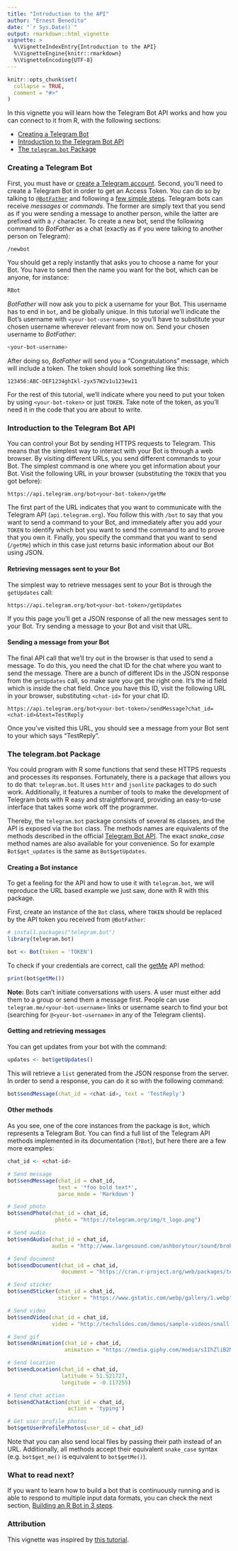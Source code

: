 ```yaml
---
title: "Introduction to the API"
author: "Ernest Benedito"
date: "`r Sys.Date()`"
output: rmarkdown::html_vignette
vignette: >
  %\VignetteIndexEntry{Introduction to the API}
  %\VignetteEngine{knitr::rmarkdown}
  %\VignetteEncoding{UTF-8}
---
```


```r
knitr::opts_chunk$set(
  collapse = TRUE,
  comment = "#>"
)
```

In this vignette you will learn how the Telegram Bot API works and how you can connect to it from R, with the following sections:

- [Creating a Telegram Bot](#creating-a-telegram-bot)
- [Introduction to the Telegram Bot API](#introduction-to-the-telegram-bot-api)
- [The `telegram.bot` Package](#the-telegrambot-package)

### Creating a Telegram Bot

First, you must have or [create a Telegram account](https://web.telegram.org). Second, you'll need to create a Telegram Bot in order to get an Access Token. You can do so by talking to [`@BotFather`](https://telegram.me/botfather) and following a [few simple steps](https://core.telegram.org/bots#6-botfather). Telegram bots can receive *messages* or *commands*. The former are simply text that you send as if you were sending a message to another person, while the latter are prefixed with a `/` character. To create a new bot, send the following command to *BotFather* as a chat (exactly as if you were talking to another person on Telegram):

```bash
/newbot
```

You should get a reply instantly that asks you to choose a name for your Bot. You have to send then the name you want for the bot, which can be anyone, for instance:

```bash
RBot
```

*BotFather* will now ask you to pick a username for your Bot. This username has to end in `bot`, and be globally unique. In this tutorial we'll indicate the Bot's username with `<your-bot-username>`, so you'll have to substitute your chosen username wherever relevant from now on. Send your chosen username to *BotFather*:

```bash
<your-bot-username>
```
    
After doing so, *BotFather* will send you a "Congratulations" message, which will include a token. The token should look something like this:

`123456:ABC-DEF1234ghIkl-zyx57W2v1u123ew11`

For the rest of this tutorial, we'll indicate where you need to put your token by using `<your-bot-token>` or just `TOKEN`. Take note of the token, as you'll need it in the code that you are about to write.

### Introduction to the Telegram Bot API

You can control your Bot by sending HTTPS requests to Telegram. This means that the simplest way to interact with your Bot is through a web browser. By visiting different URLs, you send different commands to your Bot. The simplest command is one where you get information about your Bot. Visit the following URL in your browser (substituting the `TOKEN` that you got before):

`https://api.telegram.org/bot<your-bot-token>/getMe`

The first part of the URL indicates that you want to communicate with the Telegram API (`api.telegram.org`). You follow this with `/bot` to say that you want to send a command to your Bot, and immediately after you add your `TOKEN` to identify which bot you want to send the command to and to prove that you own it. Finally, you specify the command that you want to send (`/getMe`) which in this case just returns basic information about our Bot using JSON.

#### Retrieving messages sent to your Bot

The simplest way to retrieve messages sent to your Bot is through the `getUpdates` call:

`https://api.telegram.org/bot<your-bot-token>/getUpdates`

If you this page you'll get a JSON response of all the new messages sent to your Bot. Try sending a message to your Bot and visit that URL.

#### Sending a message from your Bot

The final API call that we'll try out in the browser is that used to send a message. To do this, you need the chat ID for the chat where you want to send the message. There are a bunch of different IDs in the JSON response from the `getUpdates` call, so make sure you get the right one. It's the id field which is inside the chat field. Once you have this ID, visit the following URL in your browser, substituting `<chat-id>` for your chat ID.

`https://api.telegram.org/bot<your-bot-token>/sendMessage?chat_id=<chat-id>&text=TestReply`

Once you've visited this URL, you should see a message from your Bot sent to your which says "TestReply".

### The telegram.bot Package

You could program with R some functions that send these HTTPS requests and processes its responses. Fortunately, there is a package that allows you to do that: `telegram.bot`. It uses `httr` and `jsonlite` packages to do such work. Additionally, it features a number of tools to make the development of Telegram bots with R easy and straightforward, providing an easy-to-use interface that takes some work off the programmer.

Thereby, the `telegram.bot` package consists of several `R6` classes, and the API is exposed via the `Bot` class. The methods names are equivalents of the methods described in the official [Telegram Bot API](https://core.telegram.org/bots/api). The exact *snake_case* method names are also available for your convenience. So for example `Bot$get_updates` is the same as `Bot$getUpdates`.

#### Creating a Bot instance

To get a feeling for the API and how to use it with `telegram.bot`, we will reproduce the URL based example we just saw, done with R with this package.

First, create an instance of the `Bot` class, where `TOKEN` should be replaced by the API token you received from `@BotFather`:

```r
# install.packages("telegram.bot")
library(telegram.bot)

bot <- Bot(token = 'TOKEN')
```

To check if your credentials are correct, call the [getMe](https://core.telegram.org/bots/api#getme) API method:

```r
print(bot$getMe())
```

**Note:** Bots can't initiate conversations with users. A user must either add them to a group or send them a message first. People can use `telegram.me/<your-bot-username>` links or username search to find your bot (searching for `@<your-bot-username>` in any of the Telegram clients).

#### Getting and retrieving messages

You can get updates from your bot with the command:

```r
updates <- bot$getUpdates()
```

This will retrieve a `list` generated from the JSON response from the server. In order to send a response, you can do it so with the following command:

```r
bot$sendMessage(chat_id = <chat-id>, text = 'TestReply')
```

#### Other methods

As you see, one of the core instances from the package is `Bot`, which represents a Telegram Bot. You can find a full list of the Telegram API methods implemented in its documentation (`?Bot`), but here there are a few more examples:

```r
chat_id <- <chat-id>

# Send message
bot$sendMessage(chat_id = chat_id,
                text = '*foo bold text*',
                parse_mode = 'Markdown')

# Send photo
bot$sendPhoto(chat_id = chat_id,
               photo = "https://telegram.org/img/t_logo.png")

# Send audio
bot$sendAudio(chat_id = chat_id,
              audio = "http://www.largesound.com/ashborytour/sound/brobob.mp3")

# Send document
bot$sendDocument(chat_id = chat_id,
                 document = "https://cran.r-project.org/web/packages/telegram.bot/telegram.bot.pdf")

# Send sticker
bot$sendSticker(chat_id = chat_id,
                sticker = "https://www.gstatic.com/webp/gallery/1.webp")

# Send video
bot$sendVideo(chat_id = chat_id,
              video = "http://techslides.com/demos/sample-videos/small.mp4")

# Send gif
bot$sendAnimation(chat_id = chat_id,
                  animation = "https://media.giphy.com/media/sIIhZliB2McAo/giphy.gif")

# Send location
bot$sendLocation(chat_id = chat_id,
                 latitude = 51.521727,
                 longitude = -0.117255)

# Send chat action
bot$sendChatAction(chat_id = chat_id,
                   action = 'typing')

# Get user profile photos
bot$getUserProfilePhotos(user_id = chat_id)
```

Note that you can also send local files by passing their path instead of an URL. Additionally, all methods accept their equivalent `snake_case` syntax (e.g. `bot$get_me()` is equivalent to `bot$getMe()`).

### What to read next?

If you want to learn how to build a bot that is continuously running and is able to respond to multiple input data formats, you can check the next section, [Building an R Bot in 3 steps](https://github.com/ebeneditos/telegram.bot/wiki/Tutorial-–-Building-an-R-Bot-in-3-steps).

### Attribution

This vignette was inspired by [this tutorial](https://www.codementor.io/garethdwyer/building-a-telegram-bot-using-python-part-1-goi5fncay).
